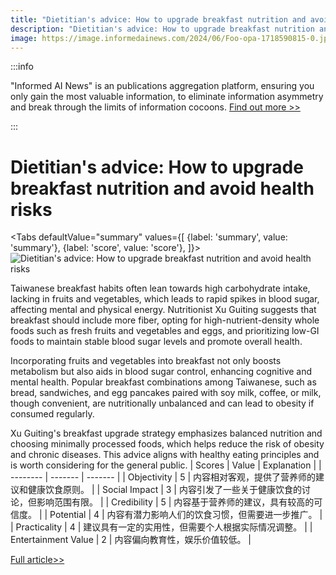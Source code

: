 ```yaml
---
title: "Dietitian's advice: How to upgrade breakfast nutrition and avoid health risks"
description: "Dietitian's advice: How to upgrade breakfast nutrition and avoid health risks"
image: https://image.informedainews.com/2024/06/Foo-opa-1718590815-0.jpg
---
```



:::info

"Informed AI News" is an publications aggregation platform, ensuring you only gain the most valuable information, to eliminate information asymmetry and break through the limits of information cocoons.  [Find out more >>](/)

:::

# Dietitian's advice: How to upgrade breakfast nutrition and avoid health risks


<Tabs
	defaultValue="summary"
	values={[
	{label: 'summary', value: 'summary'},
	{label: 'score', value: 'score'},
]}>
<TabItem value="summary">
<img
  src="https://image.informedainews.com/2024/06/Foo-opa-1718590815-0.jpg"
  alt="Dietitian's advice: How to upgrade breakfast nutrition and avoid health risks"
/>



Taiwanese breakfast habits often lean towards high carbohydrate intake, lacking in fruits and vegetables, which leads to rapid spikes in blood sugar, affecting mental and physical energy. Nutritionist Xu Guiting suggests that breakfast should include more fiber, opting for high-nutrient-density whole foods such as fresh fruits and vegetables and eggs, and prioritizing low-GI foods to maintain stable blood sugar levels and promote overall health.

Incorporating fruits and vegetables into breakfast not only boosts metabolism but also aids in blood sugar control, enhancing cognitive and mental health. Popular breakfast combinations among Taiwanese, such as bread, sandwiches, and egg pancakes paired with soy milk, coffee, or milk, though convenient, are nutritionally unbalanced and can lead to obesity if consumed regularly.

Xu Guiting's breakfast upgrade strategy emphasizes balanced nutrition and choosing minimally processed foods, which helps reduce the risk of obesity and chronic diseases. This advice aligns with healthy eating principles and is worth considering for the general public.
</TabItem>
<TabItem value="score">
	| Scores     | Value   | Explanation |
	| -------- | ------- | ------- |
	| Objectivity  | 5    | 内容相对客观，提供了营养师的建议和健康饮食原则。    |
	| Social Impact | 3     | 内容引发了一些关于健康饮食的讨论，但影响范围有限。    |
	| Credibility    | 5    | 内容基于营养师的建议，具有较高的可信度。    |
	| Potential    | 4    | 内容有潜力影响人们的饮食习惯，但需要进一步推广。    |
	| Practicality    | 4    | 建议具有一定的实用性，但需要个人根据实际情况调整。    |
	| Entertainment Value    | 2    | 内容偏向教育性，娱乐价值较低。    |
</TabItem>
</Tabs>

[Full article>>](https://today.line.me/tw/v2/article/yzgB7Mz)
